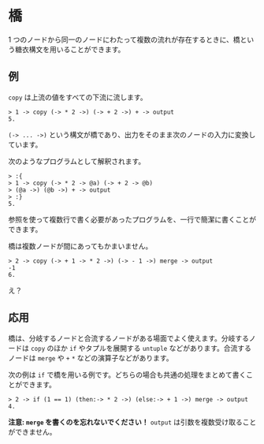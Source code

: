 # 橋

1 つのノードから同一のノードにわたって複数の流れが存在するときに、橋という糖衣構文を用いることができます。

## 例

`copy` は上流の値をすべての下流に流します。

```
> 1 -> copy (-> * 2 ->) (-> + 2 ->) + -> output
5.
```

`(-> ... ->)` という構文が橋であり、出力をそのまま次のノードの入力に変換しています。

次のようなプログラムとして解釈されます。

```
> :{
> 1 -> copy (-> * 2 -> @a) (-> + 2 -> @b)
> (@a ->) (@b ->) + -> output
> :}
5.
```

参照を使って複数行で書く必要があったプログラムを、一行で簡潔に書くことができます。

橋は複数ノードが間にあってもかまいません。

```
> 2 -> copy (-> + 1 -> * 2 ->) (-> - 1 ->) merge -> output
-1
6.
```

え？

## 応用

橋は、分岐するノードと合流するノードがある場面でよく使えます。分岐するノードは `copy` のほか `if` やタプルを展開する `untuple` などがあります。合流するノードは `merge` や `+` `*` などの演算子などがあります。

次の例は `if` で橋を用いる例です。どちらの場合も共通の処理をまとめて書くことができます。

```
> 2 -> if (1 == 1) (then:-> * 2 ->) (else:-> + 1 ->) merge -> output
4.
```

**注意: `merge` を書くのを忘れないでください！** `output` は引数を複数受け取ることができません。
